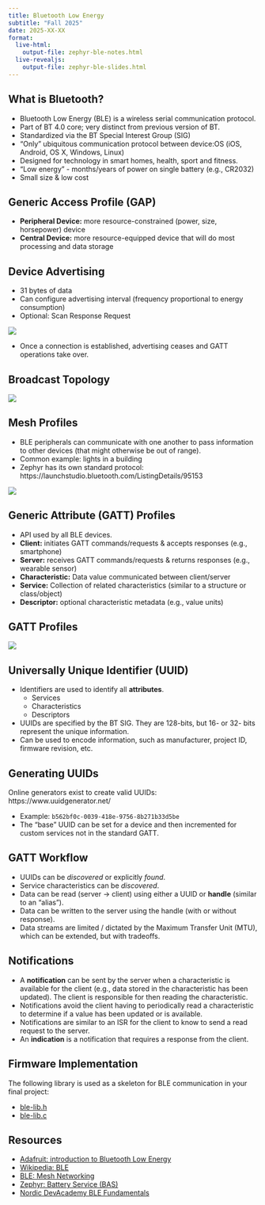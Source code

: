 ```yaml
---
title: Bluetooth Low Energy
subtitle: "Fall 2025"
date: 2025-XX-XX
format:
  live-html: 
    output-file: zephyr-ble-notes.html
  live-revealjs: 
    output-file: zephyr-ble-slides.html
---
```


## What is Bluetooth?

- Bluetooth Low Energy (BLE) is a wireless serial communication protocol.
- Part of BT 4.0 core; very distinct from previous version of BT.
- Standardized via the BT Special Interest Group (SIG)
- "Only" ubiquitous communication protocol between device:OS (iOS, Android, OS X, Windows, Linux)
- Designed for technology in smart homes, health, sport and fitness.
- "Low energy" - months/years of power on single battery (e.g., CR2032)
- Small size & low cost

## Generic Access Profile (GAP)

- **Peripheral Device:** more resource-constrained (power, size, horsepower) device
- **Central Device:** more resource-equipped device that will do most processing and data storage

## Device Advertising

- 31 bytes of data
- Can configure advertising interval (frequency proportional to energy consumption)
- Optional: Scan Response Request

![](images/ble/advertising.png)

- Once a connection is established, advertising ceases and GATT operations take over.

## Broadcast Topology

![](images/ble/broadcast_topology.png)

## Mesh Profiles

- BLE peripherals can communicate with one another to pass information to other devices (that might otherwise be out of range).
- Common example: lights in a building
- Zephyr has its own standard protocol: https://launchstudio.bluetooth.com/ListingDetails/95153

![](images/ble/mesh.png)

## Generic Attribute (GATT) Profiles

- API used by all BLE devices.
- **Client:** initiates GATT commands/requests & accepts responses (e.g., smartphone)
- **Server:** receives GATT commands/requests & returns responses (e.g., wearable sensor)
- **Characteristic:** Data value communicated between client/server
- **Service:** Collection of related characteristics (similar to a structure or class/object)
- **Descriptor:** optional characteristic metadata (e.g., value units)

## GATT Profiles

![](images/ble/GattStructure.png)

## Universally Unique Identifier (UUID)

- Identifiers are used to identify all **attributes**.
  - Services
  - Characteristics
  - Descriptors
- UUIDs are specified by the BT SIG.  They are 128-bits, but 16- or 32- bits represent the unique information.
- Can be used to encode information, such as manufacturer, project ID, firmware revision, etc.

## Generating UUIDs

Online generators exist to create valid UUIDs: https://www.uuidgenerator.net/

- Example: `b562bf0c-0039-418e-9756-8b271b33d5be`
- The "base" UUID can be set for a device and then incremented for custom services not in the standard GATT.

## GATT Workflow

- UUIDs can be *discovered* or explicitly *found*.
- Service characteristics can be *discovered*.
- Data can be read (server -> client) using either a UUID or **handle** (similar to an "alias").
- Data can be written to the server using the handle (with or without response).
- Data streams are limited / dictated by the Maximum Transfer Unit (MTU), which can be extended, but with tradeoffs.

## Notifications

- A **notification** can be sent by the server when a characteristic is available for the client (e.g., data stored in the characteristic has been updated).  The client is responsible for then reading the characteristic.
- Notifications avoid the client having to periodically read a characteristic to determine if a value has been updated or is available.
- Notifications are similar to an ISR for the client to know to send a read request to the server.
- An **indication** is a notification that requires a response from the client.

## Firmware Implementation

The following library is used as a skeleton for BLE communication in your final project:

<!-- TODO: update this links after migrating to GitHub -->

- [ble-lib.h](https://gitlab.oit.duke.edu/EmbeddedMedicalDevices/ecg-temp-ble-project/-/blob/main/application/src/ble-lib.h?ref_type=heads)
- [ble-lib.c](https://gitlab.oit.duke.edu/EmbeddedMedicalDevices/ecg-temp-ble-project/-/blob/main/application/src/ble-lib.c?ref_type=heads)

## Resources

- [Adafruit: introduction to Bluetooth Low Energy](https://learn.adafruit.com/introduction-to-bluetooth-low-energy)
- [Wikipedia: BLE](https://en.wikipedia.org/wiki/Bluetooth_Low_Energy)
- [BLE: Mesh Networking](https://en.wikipedia.org/wiki/Bluetooth_mesh_networking)
- [Zephyr: Battery Service (BAS)](https://docs.zephyrproject.org/apidoc/latest/group__bt__bas.html)
- [Nordic DevAcademy BLE Fundamentals](https://academy.nordicsemi.com/courses/bluetooth-low-energy-fundamentals/)
